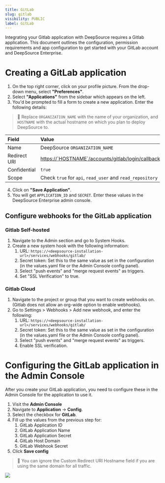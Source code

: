 ```yaml
---
title: GitLab
slug: gitlab
visibility: PUBLIC
label: GitLab
---
```

Integrating your Gitlab application with DeepSource requires a Gitlab application. This document outlines the configuration, permission requirements and app configuration to get started with your GitLab account and DeepSource Enterprise.

# Creating a GitLab application

1. On the top right corner, click on your profile picture. From the drop-down menu, select **"Preferences"**.
2. Select **"Applications"** from the sidebar which appears on the left.
3. You'd be prompted to fill a form to create a new application. Enter the following details:

> 📘 Replace `ORGANIZATION_NAME` with the name of your organization, and `HOSTNAME` with the actual hostname on which you plan to deploy DeepSource to.

| Field        | Value                                                        | Example                                                                |
| :----------- | :----------------------------------------------------------- | :--------------------------------------------------------------------- |
| Name         | DeepSource `ORGANIZATION_NAME`                               | DeepSource Stark International                                         |
| Redirect URI | <https://`HOSTNAME`/accounts/gitlab/login/callback/bifrost/> | `https://deepsource.stark.com/accounts/gitlab/login/callback/bifrost/` |
| Confidential | `true`                                                       |                                                                        |
| Scope        | Check `true` for `api`, `read_user` and `read_repository`    |                                                                        |

4. Click on **"Save Application"**.
5. You will get `APPLICATION_ID` and `SECRET`. Enter these values in the DeepSource Enterprise admin console.

## Configure webhooks for the GitLab application

### Gitlab Self-hosted

1. Navigate to the Admin section and go to System Hooks.
2. Create a new system hook with the following information:
   1. URL: `https://<deepsource-installation-url>/services/webhooks/gitlab/`
   2. Secret token: Set this to the same value as set in the configuration (in the values.yaml file or the Admin Console config panel).
   3. Select "push events" and "merge request events" as triggers.
   4. Set "SSL Verification" to true.

### Gitlab Cloud

1. Navigate to the project or group that you want to create webhooks on. (Gitlab does not allow an org-wide option to enable webhooks).
2. Go to Settings > Webhooks > Add new webhook, and enter the following:
   1. URL: `https://<deepsource-installation-url>/services/webhooks/gitlab/`
   2. Secret token: Set this to the same value as set in the configuration (in the values.yaml file or the Admin Console config panel).
   3. Select "push events" and "merge request events" as triggers.
   4. Enable SSL verification.

# Configuring the GitLab application in the Admin Console

After you create your GitLab application, you need to configure these in the Admin Console for the application to use it.

1. Visit the **Admin Console**
2. Navigate to **Application** -> **Config**.
3. Select the checkbox for **GitLab**.
4. Fill up the values from the previous step for:
   1. GitLab Application ID
   2. GitLab Application Name
   3. GitLab Application Secret
   4. GitLab Host Domain
   5. GitLab Webhook Secret
5. Click **Save config**

> 📘 You can ignore the Custom Redirect URI Hostname field if you are using the same domain for all traffic.

![](https://files.readme.io/706b346-small-gitlab-config.png)
